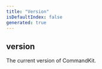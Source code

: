 ```yaml
---
title: "Version"
isDefaultIndex: false
generated: true
---
```



<!-- This file was generated from the CommandKit source. Do not modify. Instead, re-run the "docgen" script -->


## version

<GenerationInfo sourceFile="packages/commandkit/src/version.ts" sourceLine="12" packageName="commandkit" />

The current version of CommandKit.

